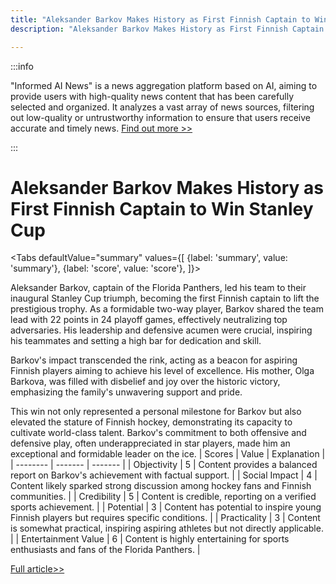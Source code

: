 ```yaml
---
title: "Aleksander Barkov Makes History as First Finnish Captain to Win Stanley Cup"
description: "Aleksander Barkov Makes History as First Finnish Captain to Win Stanley Cup"

---
```



:::info

"Informed AI News" is a news aggregation platform based on AI, aiming to provide users with high-quality news content that has been carefully selected and organized. It analyzes a vast array of news sources, filtering out low-quality or untrustworthy information to ensure that users receive accurate and timely news.  [Find out more >>](/)

:::

# Aleksander Barkov Makes History as First Finnish Captain to Win Stanley Cup


<Tabs
	defaultValue="summary"
	values={[
	{label: 'summary', value: 'summary'},
	{label: 'score', value: 'score'},
]}>
<TabItem value="summary">


Aleksander Barkov, captain of the Florida Panthers, led his team to their inaugural Stanley Cup triumph, becoming the first Finnish captain to lift the prestigious trophy. As a formidable two-way player, Barkov shared the team lead with 22 points in 24 playoff games, effectively neutralizing top adversaries. His leadership and defensive acumen were crucial, inspiring his teammates and setting a high bar for dedication and skill.

Barkov's impact transcended the rink, acting as a beacon for aspiring Finnish players aiming to achieve his level of excellence. His mother, Olga Barkova, was filled with disbelief and joy over the historic victory, emphasizing the family's unwavering support and pride.

This win not only represented a personal milestone for Barkov but also elevated the stature of Finnish hockey, demonstrating its capacity to cultivate world-class talent. Barkov's commitment to both offensive and defensive play, often underappreciated in star players, made him an exceptional and formidable leader on the ice.
</TabItem>
<TabItem value="score">
	| Scores     | Value   | Explanation |
	| -------- | ------- | ------- |
	| Objectivity  | 5    | Content provides a balanced report on Barkov's achievement with factual support.    |
	| Social Impact | 4     | Content likely sparked strong discussion among hockey fans and Finnish communities.    |
	| Credibility    | 5    | Content is credible, reporting on a verified sports achievement.    |
	| Potential    | 3    | Content has potential to inspire young Finnish players but requires specific conditions.    |
	| Practicality    | 3    | Content is somewhat practical, inspiring aspiring athletes but not directly applicable.    |
	| Entertainment Value    | 6    | Content is highly entertaining for sports enthusiasts and fans of the Florida Panthers.    |
</TabItem>
</Tabs>

[Full article>>](https://apnews.com/article/stanley-cup-florida-panthers-83f9a6cecb5828fb858280bd8f903997)
